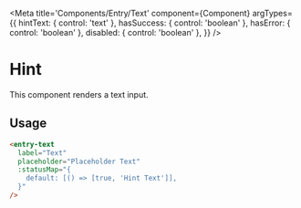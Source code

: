 
<Meta
  title='Components/Entry/Text'
  component={Component}
  argTypes={{
    hintText: { control: 'text' },
    hasSuccess: { control: 'boolean' },
    hasError: { control: 'boolean' },
    disabled: { control: 'boolean' },
  }}
/>

# Hint

This component renders a text input.

## Usage

```html
<entry-text
  label="Text"
  placeholder="Placeholder Text"
  :statusMap="{
    default: [() => [true, 'Hint Text']],
  }"
/>
```
